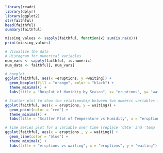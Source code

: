 ```{r}
library(readr)
library(dplyr)
library(ggplot2)
str(faithful)
head(faithful)
summary(faithful)
```

```{r}
missing_values <- sapply(faithful, function(x) sum(is.na(x)))
print(missing_values)
```

```{r}
# Visualize the data
# Histogram for numerical variables
num_vars <- sapply(faithful, is.numeric)
num_data <- faithful[, num_vars]
```

```{r}
# boxplot
ggplot(faithful, aes(x =eruptions, y =waiting)) +
  geom_boxplot(fill = "orange", color = "black") +
  theme_minimal() +
  labs(title = "Boxplot of Humidity by Season", x= "eruptions", y= "waiting")
```

```{r}
# Scatter plot to show the relationship between two numeric variables (replace 'temp' and 'humidity' with appropriate column names)
ggplot(faithful, aes(x = eruptions, y = waiting)) +
  geom_point(color = "red") +
  theme_minimal() +
  labs(title = "Scatter Plot of Temperature vs Humidity", x = "eruptions", y = "waiting")
```

```{r}
# Time series plot for a variable over time (replace 'date' and 'temp' with appropriate column names)
ggplot(faithful, aes(x = eruptions , y = waiting)) +
  geom_line(color = "blue") +
  theme_minimal() +
  labs(title = "eruptions vs waiting", x = "eruptions", y = "waiting")
```

